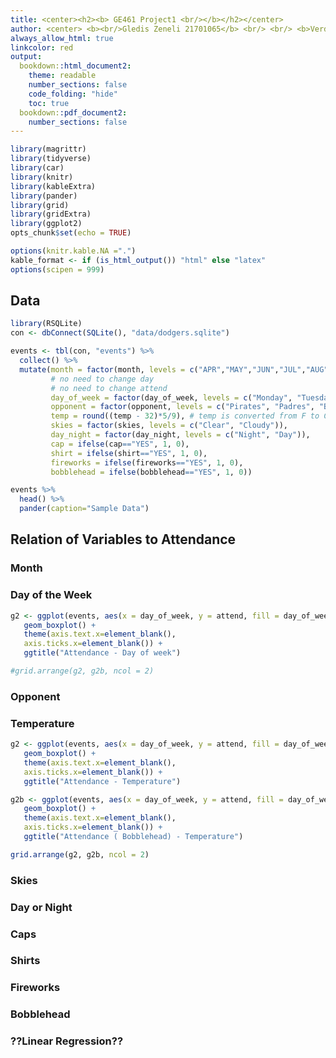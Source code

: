 ```yaml
---
title: <center><h2><b> GE461 Project1 <br/></b></h2></center>
author: <center> <b><br/>Gledis Zeneli 21701065</b> <br/> <br/> <b>Verdiyev Zulfugar 21701208</b> <br/> <br/>  <b>Muhammad Arham Khan 21701848</b></center>
always_allow_html: true
linkcolor: red
output: 
  bookdown::html_document2:
    theme: readable
    number_sections: false
    code_folding: "hide"
    toc: true
  bookdown::pdf_document2:
    number_sections: false
---
```


```r
library(magrittr)
library(tidyverse)
library(car)
library(knitr)
library(kableExtra)
library(pander)
library(grid)
library(gridExtra)
library(ggplot2)
opts_chunk$set(echo = TRUE)

options(knitr.kable.NA =".") 
kable_format <- if (is_html_output()) "html" else "latex"
options(scipen = 999)
```

## Data

```r
library(RSQLite)
con <- dbConnect(SQLite(), "data/dodgers.sqlite") 

events <- tbl(con, "events") %>% 
  collect() %>% 
  mutate(month = factor(month, levels = c("APR","MAY","JUN","JUL","AUG","SEP","OCT")),
         # no need to change day
         # no need to change attend
         day_of_week = factor(day_of_week, levels = c("Monday", "Tuesday", "Wednesday", "Thursday", "Friday", "Saturday", "Sunday")),
         opponent = factor(opponent, levels = c("Pirates", "Padres", "Braves", "Nationals", "Giants", "Rockies", "Snakes", "Cardinals", "Astros", "Brewers", "Angels", "White Sox", "Mets", "Reds", "Phillies", "Cubs", "Marlins")),
         temp = round((temp - 32)*5/9), # temp is converted from F to C.)
         skies = factor(skies, levels = c("Clear", "Cloudy")),
         day_night = factor(day_night, levels = c("Night", "Day")),
         cap = ifelse(cap=="YES", 1, 0),
         shirt = ifelse(shirt=="YES", 1, 0),
         fireworks = ifelse(fireworks=="YES", 1, 0),
         bobblehead = ifelse(bobblehead=="YES", 1, 0))

events %>% 
  head() %>%
  pander(caption="Sample Data")
```
## Relation of Variables to Attendance
### Month
### Day of the Week
```r


g2 <- ggplot(events, aes(x = day_of_week, y = attend, fill = day_of_week)) +
   geom_boxplot() +
   theme(axis.text.x=element_blank(),
   axis.ticks.x=element_blank()) +
   ggtitle("Attendance - Day of week")

#grid.arrange(g2, g2b, ncol = 2)
```

### Opponent
### Temperature
```r

g2 <- ggplot(events, aes(x = day_of_week, y = attend, fill = day_of_week)) +
   geom_boxplot() +
   theme(axis.text.x=element_blank(),
   axis.ticks.x=element_blank()) +
   ggtitle("Attendance - Temperature")

g2b <- ggplot(events, aes(x = day_of_week, y = attend, fill = day_of_week, color = bobblehead)) +
   geom_boxplot() +
   theme(axis.text.x=element_blank(),
   axis.ticks.x=element_blank()) +
   ggtitle("Attendance ( Bobblehead) - Temperature")

grid.arrange(g2, g2b, ncol = 2)
```
### Skies
### Day or Night
### Caps
### Shirts
### Fireworks
### Bobblehead
### ??Linear Regression??
